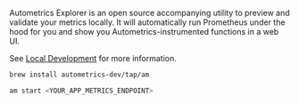 Autometrics Explorer is an open source accompanying utility to preview and validate your metrics locally. It will automatically run Prometheus under the hood for you and show you Autometrics-instrumented functions in a web UI. 

See [Local Development](/local-development) for more information.

```bash filename="shell"
brew install autometrics-dev/tap/am

am start <YOUR_APP_METRICS_ENDPOINT>
```